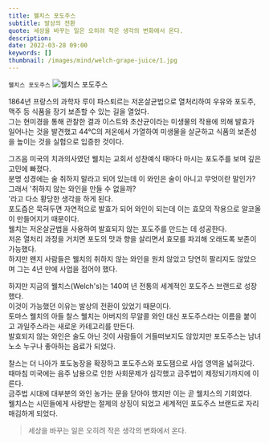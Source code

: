 ```yaml
---
title: 웰치스 포도주스
subtitle: 발상의 전환
quote: 세상을 바꾸는 일은 오히려 작은 생각의 변화에서 온다.
description: 
date: 2022-03-28 09:00
keywords: []
thumbnail: /images/mind/welch-grape-juice/1.jpg
---
```


`웰치스 포도주스`
![웰치스 포도주스](/images/mind/welch-grape-juice/1.jpg)

1864년 프랑스의 과학자 루이 파스퇴르는 저온살균법으로 열처리하여 우유와 포도주, 맥주 등 식품을 장기 보존할 수 있는 길을 열었다.  
그는 현미경을 통해 관찰한 결과 이스트와 초산균이라는 미생물의 작용에 의해 발효가 일어나는 것을 발견했고 44°C의 저온에서 가열하여 미생물을 살균하고 식품의 보존성을 높이는 것을 실험으로 입증한 것이다.

그즈음 미국의 치과의사였던 웰치는 교회서 성찬예식 때마다 마시는 포도주를 보며 깊은 고민에 빠졌다.  
분명 성경에는 술 취하지 말라고 되어 있는데 이 와인은 술이 아니고 무엇이란 말인가?  
그래서 '취하지 않는 와인을 만들 수 없을까?  
'라고 다소 황당한 생각을 하게 된다.  
포도즙은 묵혀두면 자연적으로 발효가 되어 와인이 되는데 이는 효모의 작용으로 알코올이 만들어지기 때문이다.  
웰치는 저온살균법을 사용하여 발효되지 않는 포도주를 만드는 데 성공한다.  
저온 열처리 과정을 거치면 포도의 맛과 향을 살리면서 효모를 파괴해 오래도록 보존이 가능했다.  
하지만 왠지 사람들은 웰치의 취하지 않는 와인을 원치 않았고 당연히 팔리지도 않았으며 그는 4년 만에 사업을 접어야 했다.

하지만 지금의 웰치스(Welch's)는 140여 년 전통의 세계적인 포도주스 브랜드로 성장했다.  
이것이 가능했던 이유는 발상의 전환이 있었기 때문이다.  
토마스 웰치의 아들 찰스 웰치는 아버지의 무알콜 와인 대신 포도주스라는 이름을 붙이고 과일주스라는 새로운 카테고리를 만든다.  
발효되지 않는 와인은 술도 아닌 것이 사람들이 거들떠보지도 않았지만 포도주스는 남녀노소 누구나 좋아하는 음료가 되었다.

찰스는 더 나아가 포도농장을 확장하고 포도주스와 포도잼으로 사업 영역을 넓혀갔다.  
때마침 미국에는 음주 남용으로 인한 사회문제가 심각했고 금주법이 제정되기까지에 이른다.  
금주법 시대에 대부분의 와인 농가는 문을 닫아야 했지만 이는 곧 웰치스의 기회였다.  
웰치스는 시민들에게 사랑받는 절제의 상징이 되었고 세계적인 포도주스 브랜드로 자리매김하게 되었다.

> 세상을 바꾸는 일은 오히려 작은 생각의 변화에서 온다.